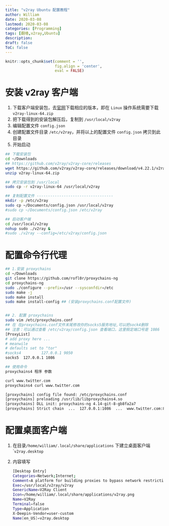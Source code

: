 ```yaml
---
title: "v2ray Ubuntu 配置教程"
author: William
date: 2020-03-08
lastmod: 2020-03-08
categories: [Programming]
tags: [翻墙,v2ray,Ubuntu]
description: 
draft: false
ToC: false
---
```


```r
knitr::opts_chunk$set(comment = '',
                      fig.align = 'center',
                      eval = FALSE)
```

# 安装 v2ray 客户端

1. 下载客户端安装包，去[官网](https://github.com/v2ray/v2ray-core/releases)下载相应的版本，即在 `Linux` 操作系统需要下载 `v2ray-linux-64.zip` 
2. 把下载得到的安装包解压后，复制到 `/usr/local/v2ray`
3. 编辑配置文件 `config.json`
4. 创建配置文件目录 `/etc/v2ray`，并将以上的配置文件 `config.json` 拷贝到此目录
5. 开始启动

```bash
## 下载安装包
cd ~/Downloads
## https://github.com/v2ray/v2ray-core/releases
wget https://github.com/v2ray/v2ray-core/releases/download/v4.22.1/v2ray-linux-64.zip
unzip v2ray-linux-64.zip

## 拷贝安装包到 /usr/local
sudo cp -r v2ray-linux-64 /usr/local/v2ray

## 复制配置文件 ----------------------------------
mkdir -p /etc/v2ray
sudo cp ~/Documents/config.json /usr/local/v2ray
#sudo cp ~/Documents/config.json /etc/v2ray

## 启动客户端
cd /usr/local/v2ray
nohup sudo ./v2ray &
#sudo ./v2ray --config=/etc/v2ray/config.json
```

# 配置命令行代理

```bash
## 1.安装 proxychains
cd ~/Downloads
git clone https://github.com/rofl0r/proxychains-ng
cd proxychains-ng
sudo ./configure --prefix=/usr --sysconfdir=/etc
sudo make -j
sudo make install
sudo make install-config ## (安装proxychains.conf配置文件)


## 2. 配置 proxychains
sudo vim /etc/proxychains.conf
## 在 在proxychains.conf文件末尾修改你的socks5服务地址,可以把sock4删除
## 注意：可以通过查看 /etc/v2ray/config.json 查看端口，这里假定端口号是 1086
[ProxyList]
# add proxy here ...
# meanwile
# defaults set to "tor"
#socks4         127.0.0.1 9050
socks5  127.0.0.1 1086

## 使用命令
proxychains4 程序 参数

curl www.twitter.com
proxychains4 curl www.twitter.com

[proxychains] config file found: /etc/proxychains.conf
[proxychains] preloading /usr/lib/libproxychains4.so
[proxychains] DLL init: proxychains-ng 4.14-git-8-gb8fa2a7
[proxychains] Strict chain  ...  127.0.0.1:1086  ...  www.twitter.com:80  ...  OK
```





# 配置桌面客户端

1. 在目录`/home/william/.local/share/applications` 下建立桌面客户端 ``v2ray.desktop`

2. 内容填写

   ```bash
   [Desktop Entry]
   Categories=Network;Internet;
   Comment=A platform for building proxies to bypass network restrictions.
   Exec=/usr/local/v2ray/v2ray
   GenericName=V2Ray Client
   Icon=/home/william/.local/share/applications/v2ray.png
   Name=V2Ray
   Terminal=false
   Type=Application
   X-Deepin-Vendor=user-custom
   Name[en_US]=v2ray.desktop
   ```

   